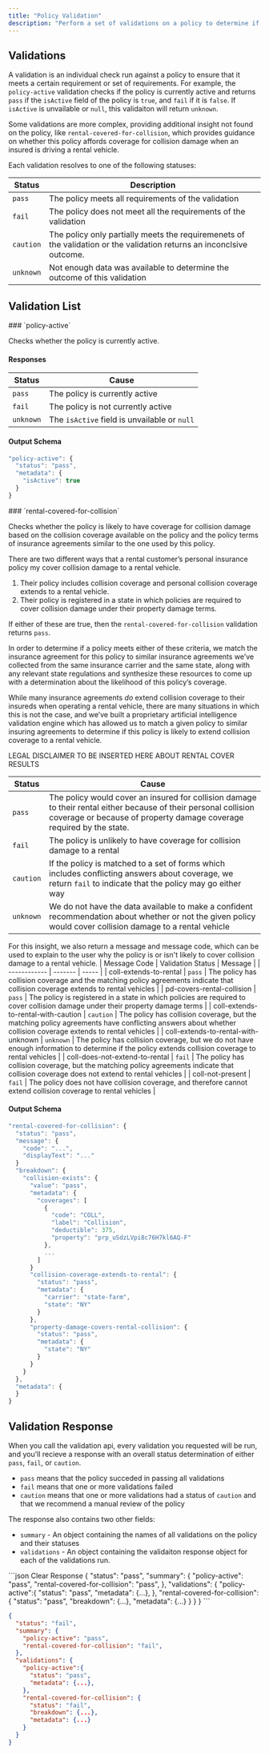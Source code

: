 ```yaml
---
title: "Policy Validation"
description: "Perform a set of validations on a policy to determine if your application's requirements are met."
---
```


## Validations

A validation is an individual check run against a
policy to ensure that it meets a certain requirement or set of requirements. For example, the
`policy-active` validation checks if the policy is currently active and returns `pass` if the `isActive` field of the policy is `true`, and `fail` if it is `false`. If `isActive` is unvailable or `null`, this validaiton will return `unknown`.

Some validations are more complex, providing additional insight not found on the policy, like `rental-covered-for-collision`, which provides guidance on whether this policy affords coverage for collision damage when an insured is driving a rental vehicle.

Each validation resolves to one of the following statuses:

| Status    | Description                                                                                                           |
| --------- | --------------------------------------------------------------------------------------------------------------------- |
| `pass`    | The policy meets all requirements of the validation                                                                   |
| `fail`    | The policy does not meet all the requirements of the validation                                                       |
| `caution` | The policy only partially meets the requiremenets of the validation or the validation returns an inconclsive outcome. |
| `unknown` | Not enough data was available to determine the outcome of this validation                                             |

## Validation List

<AccordionGroup>
  <Accordion title="Policy Active">
  ### `policy-active`

Checks whether the policy is currently active.

#### Responses

| Status    | Cause                                        |
| --------- | -------------------------------------------- |
| `pass`    | The policy is currently active               |
| `fail`    | The policy is not currently active           |
| `unknown` | The `isActive` field is unvailable or `null` |

#### Output Schema

```typescript Output Schema
"policy-active": {
  "status": "pass",
  "metadata": {
    "isActive": true
  }
}
```

</Accordion>
  <Accordion title="Rental Vehicle Covered For Collision Damage">
    ### `rental-covered-for-collision`

Checks whether the policy is likely to have coverage for collision damage based on the collision coverage available on the policy and the policy terms of insurance agreements similar to the one used by this policy.

There are two different ways that a rental customer’s personal insurance policy my cover collision damage to a rental vehicle.

1. Their policy includes collision coverage and personal collision coverage extends to a rental vehicle.
2. Their policy is registered in a state in which policies are required to cover collision damage under their property damage terms.

If either of these are true, then the `rental-covered-for-collision` validation returns `pass`.

In order to determine if a policy meets either of these criteria, we match the insurance agreement for this policy to similar insurance agreements we’ve collected from the same insurance carrier and the same state, along with any relevant state regulations and synthesize these resources to come up with a determination about the likelihood of this policy’s coverage.

While many insurance agreements _do_ extend collision coverage to their insureds when operating a rental vehicle, there are many situations in which this is not the case, and we’ve built a proprietary artificial intelligence validation engine which has allowed us to match a given policy to similar insuring agreements to determine if this policy is likely to extend collision coverage to a rental vehicle.

<Info>LEGAL DISCLAIMER TO BE INSERTED HERE ABOUT RENTAL COVER RESULTS</Info>

| Status    | Cause                                                                                                                                                                                    |
| --------- | ---------------------------------------------------------------------------------------------------------------------------------------------------------------------------------------- |
| `pass`    | The policy would cover an insured for collision damage to their rental either because of their personal collision coverage or because of property damage coverage required by the state. |
| `fail`    | The policy is unlikely to have coverage for collision damage to a rental                                                                                                                 |
| `caution` | If the policy is matched to a set of forms which includes conflicting answers about coverage, we return `fail` to indicate that the policy may go either way                             |
| `unknown` | We do not have the data available to make a confident recommendation about whether or not the given policy would cover collision damage to a rental vehicle                              |

For this insight, we also return a message and message code, which can be used to explain to the user why the policy is or isn't likely to cover collision damage to a rental vehicle.
| Message Code | Validation Status | Message |
| ------------ | ------- | ----- |
| coll-extends-to-rental | `pass` | The policy has collision coverage and the matching policy agreements indicate that collision coverage extends to rental vehicles |
| pd-covers-rental-collision | `pass` | The policy is registered in a state in which policies are required to cover collision damage under their property damage terms |
| coll-extends-to-rental-with-caution | `caution` | The policy has collision coverage, but the matching policy agreements have conflicting answers about whether collision coverage extends to rental vehicles |
| coll-extends-to-rental-with-unknown | `unknown` | The policy has collision coverage, but we do not have enough information to determine if the policy extends collision coverage to rental vehicles |
| coll-does-not-extend-to-rental | `fail` | The policy has collision coverage, but the matching policy agreements indicate that collision coverage does not extend to rental vehicles |
| coll-not-present | `fail` | The policy does not have collision coverage, and therefore cannot extend collision coverage to rental vehicles |

#### Output Schema

```typescript Output Schema
"rental-covered-for-collision": {
  "status": "pass",
  "message": {
    "code": "...",
    "displayText": "..."
  }
  "breakdown": {
    "collision-exists": {
      "value": "pass",
      "metadata": {
        "coverages": [
          {
            "code": "COLL",
            "label": "Collision",
            "deductible": 375,
            "property": "prp_uSdzLVpi8c76H7kl6AQ-F"
          },
          ...
        ]
      }
      "collision-coverage-extends-to-rental": {
        "status": "pass",
        "metadata": {
          "carrier": "state-farm",
          "state": "NY"
        }
      },
      "property-damage-covers-rental-collision": {
        "status": "pass",
        "metadata": {
          "state": "NY"
        }
      }
    }
  },
  "metadata": {
  }
}
```

  </Accordion>
</AccordionGroup>

## Validation Response

When you call the validation api, every validation you requested will be run, and you'll recieve a response with an overall status determination of either `pass`, `fail`, or `caution`.

- `pass` means that the policy succeded in passing all validations
- `fail` means that one or more validations failed
- `caution` means that one or more validations had a status of `caution` and that we recommend a manual review of the policy

The response also contains two other fields:

- `summary` - An object containing the names of all validations on the policy and their statuses
- `validations` - An object containing the validaiton response object for each of the validations run.

<CodeGroup>
```json Clear Response
{
  "status": "pass",
  "summary": {
    "policy-active": "pass",
    "rental-covered-for-collision": "pass",
  },
  "validations": {
    "policy-active":{
      "status": "pass",
      "metadata": {...},
    },
    "rental-covered-for-collision": {
      "status": "pass",
      "breakdown": {...},
      "metadata": {...}
    }
  }
}
```

```json Concern API Response
{
  "status": "fail",
  "summary": {
    "policy-active": "pass",
    "rental-covered-for-collision": "fail",
  },
  "validations": {
    "policy-active":{
      "status": "pass",
      "metadata": {...},
    },
    "rental-covered-for-collision": {
      "status": "fail",
      "breakdown": {...},
      "metadata": {...}
    }
  }
}
```

</CodeGroup>
